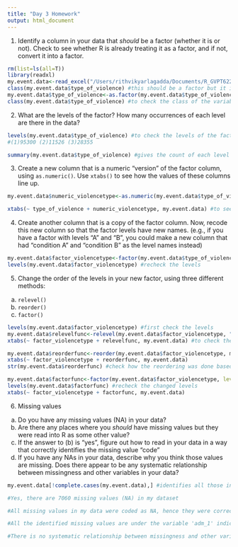 ```yaml
---
title: "Day 3 Homework"
output: html_document
---
```


1. Identify a column in your data that *should* be a factor (whether it is or not). Check to see whether R is already treating it as a factor, and if not, convert it into a factor.

```r
rm(list=ls(all=T))
library(readxl)
my.event.data<-read_excel("/Users/rithvikyarlagadda/Documents/R_GVPT622/PSYC798/my_R_homework/day3/event_data.xlsx")[,c("year","type_of_violence","conflict_name","dyad_name","where_coordinates", "country","best","adm_1")]
class(my.event.data$type_of_violence) #this should be a factor but it is treated as a numeric
my.event.data$type_of_violence<-as.factor(my.event.data$type_of_violence) #convert into a factor and assign it to a different variable
class(my.event.data$type_of_violence) #to check the class of the variable

```

2. What are the levels of the factor? How many occurrences of each level are there in the data?
   
```r
levels(my.event.data$type_of_violence) #to check the levels of the factor variable
#(1)95300 (2)11526 (3)28355

summary(my.event.data$type_of_violence) #gives the count of each level

```

3. Create a new column that is a numeric "version" of the factor column, using `as.numeric()`. Use `xtabs()` to see how the values of these columns line up.

```r
my.event.data$numeric_violencetype<-as.numeric(my.event.data$type_of_violence) #converting into a numeric type and assigning into a different column

xtabs(~ type_of_violence + numeric_violencetype, my.event.data) #to see the count of values of each of these two columns in the dataset. 

```

4. Create another column that is a copy of the factor column. Now, recode this new column so that the factor levels have new names. 
  (e.g., if you have a factor with levels "A" and "B", you could make a new column that had "condition A" and "condition B" as the level names instead)

```r
my.event.data$factor_violencetype<-factor(my.event.data$type_of_violence, levels = c(1,2,3), labels = c("state-based conflict", "non-state conflict", "one-sided violence")) #relabelling the names of the factor levels
levels(my.event.data$factor_violencetype) #recheck the levels 
```

5. Change the order of the levels in your new factor, using three different methods:
  a. `relevel()`
  b. `reorder()`
  c. `factor()`

```r
levels(my.event.data$factor_violencetype) #first check the levels
my.event.data$relevelfunc<-relevel(my.event.data$factor_violencetype, "non-state conflict") #using relevel function
xtabs(~ factor_violencetype + relevelfunc, my.event.data) #to check the cross-taluation of values between the two factor variables

my.event.data$reorderfunc<-reorder(my.event.data$factor_violencetype, my.event.data$best) #reordering the levels based on the numeric variable 'best' that indicates the fatalities for each event in the data
xtabs(~ factor_violencetype + reorderfunc, my.event.data) 
str(my.event.data$reorderfunc) #check how the reordering was done based on the (increasing) values of means for each level

my.event.data$factorfunc<-factor(my.event.data$factor_violencetype, levels = c("one-sided violence", "state-based conflict", "non-state conflict")) #changing the order of levels using factor function
levels(my.event.data$factorfunc) #recheck the changed levels
xtabs(~ factor_violencetype + factorfunc, my.event.data) 

```

6. Missing values
  a. Do you have any missing values (NA) in your data?
  b. Are there any places where you *should* have missing values but they were read into R as some other value?
  c. If the answer to (b) is "yes", figure out how to read in your data in a way that correctly identifies the missing value "code"
  d. If you have any NAs in your data, describe why you think those values are missing. Does there appear to be any systematic relationship between missingness and other variables in your data?

```r
my.event.data[!complete.cases(my.event.data),] #identifies all those incomplete or missing cases in my dataset

#Yes, there are 7060 missing values (NA) in my dataset

#All missing values in my data were coded as NA, hence they were correctly read into R as missing values

#All the identified missing values are under the variable 'adm_1' indicating the location (province level) of each event in the dataset. Since the data is coded from news sources, it may be often the case that we may not have the exact location for some events in the dataset.This includes either the case where the news article does not specify any location for that event or the case where it specified an ambiguous location such as the border between any two provinces in a country. 

#There is no systematic relationship between missingness and other variable in my dataset, except that NA's are mostly obtained when there is a lack of information on locations or some ambiguity involved in their specification. This can be identified from the 'where_cordinates' variable. 
```

